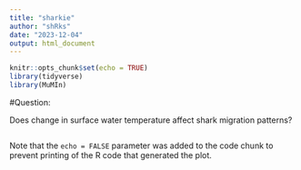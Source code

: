 ```yaml
---
title: "sharkie"
author: "shRks"
date: "2023-12-04"
output: html_document
---
```


```r
knitr::opts_chunk$set(echo = TRUE)
library(tidyverse)
library(MuMIn)
```

#Question:

Does change in surface water temperature affect shark migration patterns?

```r

```

Note that the `echo = FALSE` parameter was added to the code chunk to prevent printing of the R code that generated the plot.

